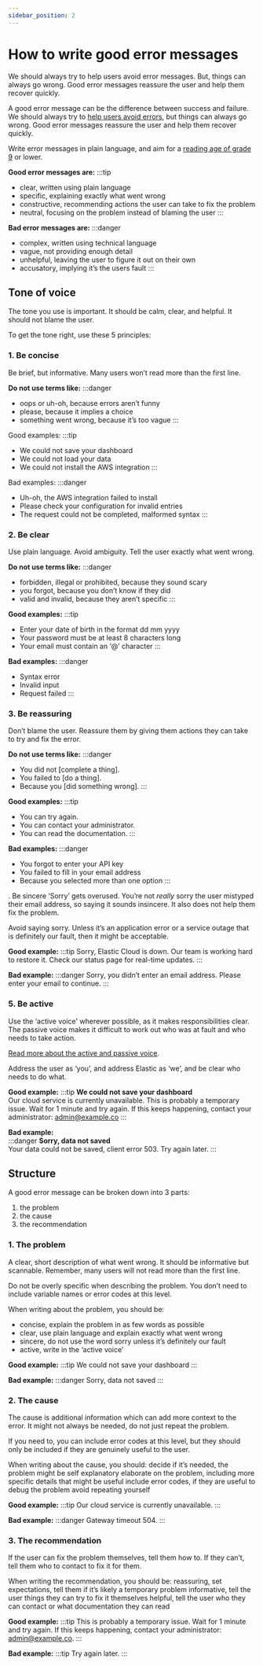 ```yaml
---
sidebar_position: 2
---
```


# How to write good error messages

We should always try to help users avoid error messages. But, things can always go wrong. Good error messages reassure the user and help them recover quickly.


A good error message can be the difference between success and failure. We should always try to [help users avoid errors](./help-users-avoid-errors.mdx), but things can always go wrong. Good error messages reassure the user and help them recover quickly.

Write error messages in plain language, and aim for a [reading age of grade 9](https://en.wikipedia.org/wiki/Flesch%E2%80%93Kincaid_readability_tests) or lower.

**Good error messages are:**
:::tip
- clear, written using plain language
- specific, explaining exactly what went wrong
- constructive, recommending actions the user can take to fix the problem
- neutral, focusing on the problem instead of blaming the user
:::

**Bad error messages are:**
:::danger
- complex, written using technical language
- vague, not providing enough detail
- unhelpful, leaving the user to figure it out on their own
- accusatory, implying it’s the users fault
:::

## Tone of voice
The tone you use is important. It should be calm, clear, and helpful. It should not blame the user.

To get the tone right, use these 5 principles:

### 1. Be concise
Be brief, but informative. Many users won’t read more than the first line.

**Do not use terms like:**
:::danger
- oops or uh-oh, because errors aren’t funny
- please, because it implies a choice
- something went wrong, because it’s too vague
:::

Good examples:
:::tip
- We could not save your dashboard
- We could not load your data
- We could not install the AWS integration
:::

Bad examples:
:::danger
- Uh-oh, the AWS integration failed to install
- Please check your configuration for invalid entries
- The request could not be completed, malformed syntax
:::

### 2. Be clear
Use plain language. Avoid ambiguity. Tell the user exactly what went wrong.

**Do not use terms like:**
:::danger
- forbidden, illegal or prohibited, because they sound scary
- you forgot, because you don’t know if they did
- valid and invalid, because they aren’t specific
:::

**Good examples:**
:::tip
- Enter your date of birth in the format dd mm yyyy
- Your password must be at least 8 characters long
- Your email must contain an ‘@’ character
:::

**Bad examples:**
:::danger
- Syntax error
- Invalid input
- Request failed
:::

### 3. Be reassuring
Don’t blame the user. Reassure them by giving them actions they can take to try and fix the error.

**Do not use terms like:**
:::danger
- You did not [complete a thing].
- You failed to [do a thing].
- Because you [did something wrong].
:::

**Good examples:**
:::tip
- You can try again.
- You can contact your administrator.
- You can read the documentation.
:::

**Bad examples:**
:::danger
- You forgot to enter your API key
- You failed to fill in your email address
- Because you selected more than one option
:::

. Be sincere
‘Sorry’ gets overused. You’re not *really* sorry the user mistyped their email address, so saying it sounds insincere. It also does not help them fix the problem.

Avoid saying sorry. Unless it’s an application error or a service outage that is definitely our fault, then it might be acceptable.

**Good example:**
:::tip
Sorry, Elastic Cloud is down. Our team is working hard to restore it. Check our status page for real-time updates.
:::

**Bad example:**
:::danger
Sorry, you didn’t enter an email address. Please enter your email to continue.
:::

### 5. Be active
Use the ‘active voice' wherever possible, as it makes responsibilities clear. The passive voice makes it difficult to work out who was at fault and who needs to take action.

[Read more about the active and passive voice](https://defradigital.blog.gov.uk/2019/08/23/get-active-why-content-designers-hate-the-passive-voice/).

Address the user as ‘you’, and address Elastic as ‘we’, and be clear who needs to do what.

**Good example:**
:::tip
**We could not save your dashboard**<br/>
Our cloud service is currently unavailable. This is probably a temporary issue. Wait for 1 minute and try again. If this keeps happening, contact your administrator: [admin@example.co](#)
:::

**Bad example:**<br/>
:::danger
**Sorry, data not saved**<br/>
Your data could not be saved, client error 503. Try again later.
:::

## Structure
A good error message can be broken down into 3 parts:
1. the problem
2. the cause
3. the recommendation

### 1. The problem
A clear, short description of what went wrong. It should be informative but scannable. Remember, many users will not read more than the first line.

Do not be overly specific when describing the problem. You don’t need to include variable names or error codes at this level.

When writing about the problem, you should be:
- concise, explain the problem in as few words as possible
- clear, use plain language and explain exactly what went wrong
- sincere, do not use the word sorry unless it’s definitely our fault
- active, write in the ‘active voice’

**Good example:**
:::tip
We could not save your dashboard
:::

**Bad example:**
:::danger
Sorry, data not saved
:::

### 2. The cause
The cause is additional information which can add more context to the error. It might not always be needed, do not just repeat the problem.

If you need to, you can include error codes at this level, but they should only be included if they are genuinely useful to the user.

When writing about the cause, you should:
decide if it’s needed, the problem might be self explanatory
elaborate on the problem, including more specific details that might be useful
include error codes, if they are useful to debug the problem
avoid repeating yourself

**Good example:**
:::tip
Our cloud service is currently unavailable.
:::

**Bad example:**
:::danger
Gateway timeout 504.
:::

### 3. The recommendation
If the user can fix the problem themselves, tell them how to. If they can’t, tell them who to contact to fix it for them.

When writing the recommendation, you should be:
reassuring, set expectations, tell them if it’s likely a temporary problem
informative, tell the user things they can try to fix it themselves
helpful, tell the user who they can contact or what documentation they can read

**Good example:**
:::tip
This is probably a temporary issue. Wait for 1 minute and try again. If this keeps happening, contact your administrator: [admin@example.co](#).
:::

**Bad example:**
:::tip
Try again later.
:::
